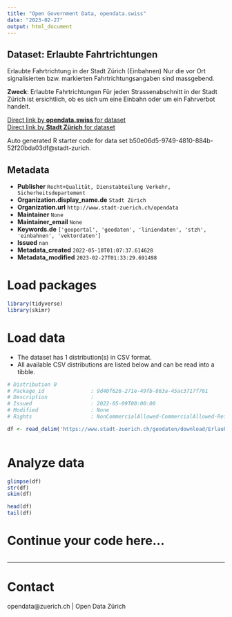 ```yaml
---
title: "Open Government Data, opendata.swiss"
date: "2023-02-27"
output: html_document
---
```


## Dataset: Erlaubte Fahrtrichtungen

Erlaubte Fahrtrichtung in der Stadt Zürich (Einbahnen)
Nur die vor Ort signalisierten bzw. markierten Fahrtrichtungsangaben sind massgebend.

**Zweck**: Erlaubte Fahrtrichtungen
Für jeden Strassenabschnitt in der Stadt Zürich ist ersichtlich, ob es sich um eine Einbahn oder um ein Fahrverbot handelt.

[Direct link by **opendata.swiss** for dataset](https://opendata.swiss/de/dataset/erlaubte-fahrtrichtungen)<br>
[Direct link by **Stadt Zürich** for dataset](https://data.stadt-zuerich.ch/dataset/geo_erlaubte_fahrtrichtungen)

Auto generated R starter code for data set b50e06d5-9749-4810-884b-52f20bda03df@stadt-zurich.

## Metadata

- **Publisher** `Recht+Qualität, Dienstabteilung Verkehr, Sicherheitsdepartement`
- **Organization.display_name.de** `Stadt Zürich`
- **Organization.url** `http://www.stadt-zuerich.ch/opendata`
- **Maintainer** `None`
- **Maintainer_email** `None`
- **Keywords.de** `['geoportal', 'geodaten', 'liniendaten', 'stzh', 'einbahnen', 'vektordaten']`
- **Issued** `nan`
- **Metadata_created** `2022-05-10T01:07:37.614628`
- **Metadata_modified** `2023-02-27T01:33:29.691498`


# Load packages

```r

library(tidyverse)
library(skimr)

```

# Load data

-   The dataset has 1 distribution(s) in CSV format.
-   All available CSV distributions are listed below and can be read into a tibble.

```r

# Distribution 0
# Package_id               : 9d40f626-271e-49fb-863a-45ac3717f761
# Description              : 
# Issued                   : 2022-05-09T00:00:00
# Modified                 : None
# Rights                   : NonCommercialAllowed-CommercialAllowed-ReferenceNotRequired

df <- read_delim('https://www.stadt-zuerich.ch/geodaten/download/Erlaubte_Fahrtrichtungen?format=10008')



```

# Analyze data

```r

glimpse(df)
str(df)
skim(df)

head(df)
tail(df)

```

# Continue your code here...

```r

```

------------------------------------------------------------------------

# Contact

opendata@zuerich.ch | Open Data Zürich
